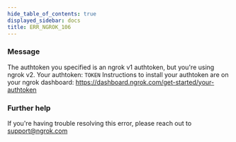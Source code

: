 ```yaml
---
hide_table_of_contents: true
displayed_sidebar: docs
title: ERR_NGROK_106
---
```




### Message

The authtoken you specified is an ngrok v1 authtoken, but you're using ngrok v2.
Your authtoken: `TOKEN`
Instructions to install your authtoken are on your ngrok dashboard:
https://dashboard.ngrok.com/get-started/your-authtoken

<ErrorDetails error="err_ngrok_106" />

### Further help

If you're having trouble resolving this error, please reach out to [support@ngrok.com](mailto:support@ngrok.com?subject=Help%20with%20ERR_NGROK_106)
